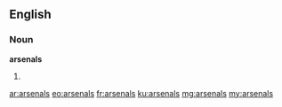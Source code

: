 ==English==

===Noun===
'''arsenals'''

# {{plural of|arsenal}}

[[ar:arsenals]]
[[eo:arsenals]]
[[fr:arsenals]]
[[ku:arsenals]]
[[mg:arsenals]]
[[my:arsenals]]